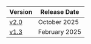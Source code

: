 | Version                                            | Release Date  |
| -------------------------------------------------- | ------------- |
| [v2.0](/guides/airdrops/overview)                  | October 2025  |
| [v1.3](/guides/airdrops/previous-deployments/v1.3) | February 2025 |
